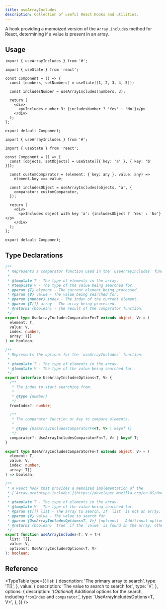 ```yaml
---
title: useArrayIncludes
description: Collection of useful React hooks and utilities.
---
```


A hook providing a memoized version of the `Array.includes` method for React, determining if a value is present in an array.

## Usage

```tsx
import { useArrayIncludes } from '#';

import { useState } from 'react';

const Component = () => {
  const [numbers, setNumbers] = useState([1, 2, 3, 4, 5]);

  const includesNumber = useArrayIncludes(numbers, 3);

  return (
    <div>
      <p>Includes number 3: {includesNumber ? 'Yes' : 'No'}</p>
    </div>
  );
};

export default Component;
```

```tsx
import { useArrayIncludes } from '#';

import { useState } from 'react';

const Component = () => {
  const [objects, setObjects] = useState([{ key: 'a' }, { key: 'b' }]);

  const customComparator = (element: { key: any }, value: any) =>
    element.key === value;

  const includesObject = useArrayIncludes(objects, 'a', {
    comparator: customComparator,
  });

  return (
    <div>
      <p>Includes object with key 'a': {includesObject ? 'Yes' : 'No'}</p>
    </div>
  );
};

export default Component;
```

## Type Declarations

```typescript
/**
 * Represents a comparator function used in the `useArrayIncludes` function.
 *
 * @template T - The type of elements in the array.
 * @template V - The type of the value being searched for.
 * @param {T} element - The current element being processed.
 * @param {V} value - The value being searched for.
 * @param {number} index - The index of the current element.
 * @param {T[]} array - The array being processed.
 * @returns {boolean} - The result of the comparator function.
 */
export type UseArrayIncludesComparatorFn<T extends object, V> = (
  element: T,
  value: V,
  index: number,
  array: T[]
) => boolean;

/**
 * Represents the options for the `useArrayIncludes` function.
 *
 * @template T - The type of elements in the array.
 * @template V - The type of the value being searched for.
 */
export interface UseArrayIncludesOptions<T, V> {
  /**
   * The index to start searching from.
   *
   * @type {number}
   */
  fromIndex?: number;

  /**
   * The comparator function or key to compare elements.
   *
   * @type {UseArrayIncludesComparatorFn<T, V> | keyof T}
   */
  comparator?: UseArrayIncludesComparatorFn<T, V> | keyof T;
}

export type UseArrayIncludesComparatorFn<T extends object, V> = (
  element: T,
  value: V,
  index: number,
  array: T[]
) => boolean;

/**
 * A React hook that provides a memoized implementation of the
 * [`Array.prototype.includes`](https://developer.mozilla.org/en-US/docs/Web/JavaScript/Reference/Global_Objects/Array/includes) method.
 *
 * @template T - The type of elements in the array.
 * @template V - The type of the value being searched for.
 * @param {T[]} list - The array to search. If `list` is not an array, the hook returns `false`.
 * @param {V} value - The value to search for.
 * @param {UseArrayIncludesOptions<T, V>} [options] - Additional options for the search.
 * @returns {boolean} `true` if the `value` is found in the array, otherwise `false`.
 */
export function useArrayIncludes<T, V = T>(
  list: T[],
  value: V,
  options?: UseArrayIncludesOptions<T, V>
): boolean;
```

## Reference

<TypeTable
  type={{
    list: {
      description: 'The primary array to search',
      type: 'T[]',
    },
    value: {
      description: 'The value to search to search for.',
      type: 'V',
    },
    options: {
      description:
        '(_Optional_) Additional options for the search, including `fromIndex` and `comparator`.',
      type: 'UseArrayIncludesOptions<T, V>',
    },
  }}
/>

